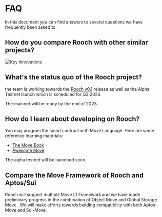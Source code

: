 # FAQ

In this document you can find answers to several questions we have frequently been asked to.

## How do you compare Rooch with other similar projects?

![Key Innovations](/docs/key-innovations.png)

## What's the status quo of the Rooch project?

the team is working towards the [Rooch v0.1](https://github.com/rooch-network/rooch) release as well as the Alpha Testnet launch which is scheduled for Q2 2023.

The mainnet will be ready by the end of 2023.

## How do I learn about developing on Rooch?

You may program the smart contract with Move Language. Here are some reference learning materials:

- [The Move Book](https://move-book.com/)
- [Awesome Move](https://github.com/MystenLabs/awesome-move#books)

The alpha testnet will be launched soon.

## Compare the Move Framework of Rooch and Aptos/Sui

Rooch will support multiple Move L1 Framework and we have made preliminary progress in the combination of Object Move and Global Storage Move . We will make efforts towards building compatibility with both Aptos-Move and Sui-Move.
